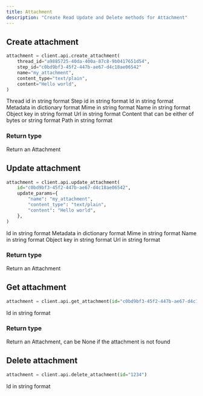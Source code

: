 ```yaml
---
title: Attachment
description: "Create Read Update and Delete methods for Attachment"
---
```


## Create attachment

```python
attachment = client.api.create_attachment(
    thread_id="a9885725-40da-400a-87c8-9b0417651d54",
    step_id="c0bd9bf3-45f2-447b-ae67-d4c18ae06542"
    name="my_attachment",
    content_type="text/plain",
    content="Hello world",
)
```

<ParamField path="thread_id" type="uuid" required>
  Thread id in string format
</ParamField>

<ParamField path="step_id" type="uuid" required>
  Step id in string format
</ParamField>

<ParamField path="id" type="uuid">
  Id in string format
</ParamField>

<ParamField path="metadata" type="Dict">
  Metadata in dictionary format
</ParamField>

<ParamField path="mime" type="string">
  Mime in string format
</ParamField>

<ParamField path="name" type="string">
  Name in string format
</ParamField>

<ParamField path="object_key" type="string">
  Object key in string format
</ParamField>

<ParamField path="url" type="string">
  Url in string format
</ParamField>

<ParamField path="content" type="Union[bytes, str]">
  Content that can be either of bytes or string format
</ParamField>

<ParamField path="path" type="string">
  Path in string format
</ParamField>

### Return type

<ResponseField name="attachment" type="Attachment">
  Return an Attachment
</ResponseField>

## Update attachment

```python
attachment = client.api.update_attachment(
    id="c0bd9bf3-45f2-447b-ae67-d4c18ae06542",
    update_params={
        "name": "my_attachment",
        "content_type": "text/plain",
        "content": "Hello world",
    },
)
```

<ParamField path="id" type="uuid" required>
  Id in string format
</ParamField>

<ParamField path="metadata" type="Dict">
  Metadata in dictionary format
</ParamField>

<ParamField path="mime" type="string">
  Mime in string format
</ParamField>

<ParamField path="name" type="string">
  Name in string format
</ParamField>

<ParamField path="objectKey" type="string">
  Object key in string format
</ParamField>

<ParamField path="url" type="string">
  Url in string format
</ParamField>

### Return type

<ResponseField name="attachment" type="Attachment">
  Return an Attachment
</ResponseField>

## Get attachment

```python
attachment = client.api.get_attachment(id="c0bd9bf3-45f2-447b-ae67-d4c18ae06542")
```

<ParamField path="id" type="uuid" required>
  Id in string format
</ParamField>

### Return type

<ResponseField name="attachment" type="Attachment">
  Return an Attachment, can be None if the attachment is not found
</ResponseField>

## Delete attachment

```python
attachment = client.api.delete_attachment(id="1234")
```

<ParamField path="id" type="uuid" required>
  Id in string format
</ParamField>
